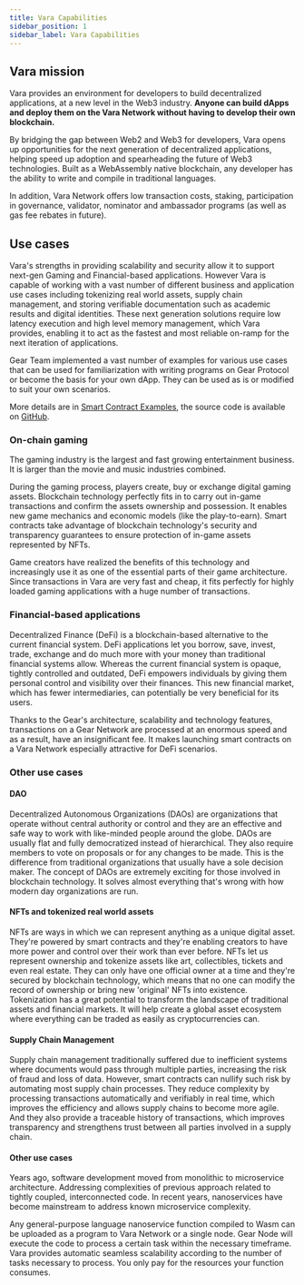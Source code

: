 ```yaml
---
title: Vara Capabilities
sidebar_position: 1
sidebar_label: Vara Capabilities
---
```


## Vara mission

Vara provides an environment for developers to build decentralized applications, at a new level in the Web3 industry. 
**Anyone can build dApps and deploy them on the Vara Network without having to develop their own blockchain.**

By bridging the gap between Web2 and Web3 for developers, Vara opens up opportunities for the next generation of decentralized applications, helping speed up adoption and spearheading the future of Web3 technologies.
Built as a WebAssembly native blockchain, any developer has the ability to write and compile in traditional languages.

In addition, Vara Network offers low transaction costs, staking, participation in governance, validator, nominator and ambassador programs (as well as gas fee rebates in future).

## Use cases

Vara's strengths in providing scalability and security allow it to support next-gen Gaming and Financial-based applications. However Vara is capable of working with a vast number of different business and application use cases including tokenizing real world assets, supply chain management, and storing verifiable documentation such as academic results and digital identities. These next generation solutions require low latency execution and high level memory management, which Vara provides, enabling it to act as the fastest and most reliable on-ramp for the next iteration of applications.

Gear Team implemented a vast number of examples for various use cases that can be used for familiarization with writing programs on Gear Protocol or become the basis for your own dApp. They can be used as is or modified to suit your own scenarios.

More details are in [Smart Contract Examples](https://wiki.gear-tech.io/docs/examples/prerequisites), the source code is available on [GitHub](https://github.com/gear-foundation).

### On-chain gaming

The gaming industry is the largest and fast growing entertainment business. It is larger than the movie and music industries combined.

During the gaming process, players create, buy or exchange digital gaming assets. Blockchain technology perfectly fits in to carry out in-game transactions and confirm the assets ownership and possession. It enables new game mechanics and economic models (like the play-to-earn). Smart contracts take advantage of blockchain technology's security and transparency guarantees to ensure protection of in-game assets represented by NFTs.

Game creators have realized the benefits of this technology and increasingly use it as one of the essential parts of their game architecture. Since transactions in Vara are very fast and cheap, it fits perfectly for highly loaded gaming applications with a huge number of transactions.

### Financial-based applications

Decentralized Finance (DeFi) is a blockchain-based alternative to the current financial system. DeFi applications let you borrow, save, invest, trade, exchange and do much more with your money than traditional financial systems allow. Whereas the current financial system is opaque, tightly controlled and outdated, DeFi empowers individuals by giving them personal control and visibility over their finances. This new financial market, which has fewer intermediaries, can potentially be very beneficial for its users.

Thanks to the Gear's architecture, scalability and technology features, transactions on a Gear Network are processed at an enormous speed and as a result, have an insignificant fee. It makes launching smart contracts on a Vara Network especially attractive for DeFi scenarios.

### Other use cases

#### DAO

Decentralized Autonomous Organizations (DAOs) are organizations that operate without central authority or control and they are an effective and safe way to work with like-minded people around the globe. DAOs are usually flat and fully democratized instead of hierarchical. They also require members to vote on proposals or for any changes to be made. This is the difference from traditional organizations that usually have a sole decision maker. The concept of DAOs are extremely exciting for those involved in blockchain technology. It solves almost everything that's wrong with how modern day organizations are run.

#### NFTs and tokenized real world assets

NFTs are ways in which we can represent anything as a unique digital asset. They're powered by smart contracts and they're enabling creators to have more power and control over their work than ever before. NFTs let us represent ownership and tokenize assets like art, collectibles, tickets and even real estate. They can only have one official owner at a time and they're secured by blockchain technology, which means that no one can modify the record of ownership or bring new 'original' NFTs into existence. Tokenization has a great potential to transform the landscape of traditional assets and financial markets. It will help create a global asset ecosystem where everything can be traded as easily as cryptocurrencies can.

#### Supply Chain Management

Supply chain management traditionally suffered due to inefficient systems where documents would pass through multiple parties, increasing the risk of fraud and loss of data. However, smart contracts can nullify such risk by automating most supply chain processes. They reduce complexity by processing transactions automatically and verifiably in real time, which improves the efficiency and allows supply chains to become more agile. And they also provide a traceable history of transactions, which improves transparency and strengthens trust between all parties involved in a supply chain.

#### Other use cases

Years ago, software development moved from monolithic to microservice architecture. Addressing complexities of previous approach related to tightly coupled, interconnected code. In recent years, nanoservices have become mainstream to address known microservice complexity.

Any general-purpose language nanoservice function compiled to Wasm can be uploaded as a program to Vara Network or a single node. Gear Node will execute the code to process a certain task within the necessary timeframe. Vara provides automatic seamless scalability according to the number of tasks necessary to process. You only pay for the resources your function consumes.
